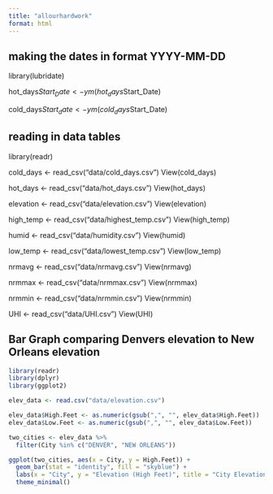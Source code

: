 ```yaml
---
title: "allourhardwork"
format: html
---
```


## making the dates in format YYYY-MM-DD
library(lubridate)

hot_days$Start_Date <- ym(hot_days$Start_Date)

cold_days$Start_date <- ym(cold_days$Start_Date)


## reading in data tables 
library(readr) 

cold_days <- read_csv("data/cold_days.csv")
View(cold_days)

hot_days <- read_csv("data/hot_days.csv")
View(hot_days)

elevation <- read_csv("data/elevation.csv")
View(elevation)

high_temp <- read_csv("data/highest_temp.csv")
View(high_temp)

humid <- read_csv("data/humidity.csv")
View(humid)

low_temp <- read_csv("data/lowest_temp.csv")
View(low_temp)

nrmavg <- read_csv("data/nrmavg.csv")
View(nrmavg)

nrmmax <- read_csv("data/nrmmax.csv")
View(nrmmax)

nrmmin <- read_csv("data/nrmmin.csv")
View(nrmmin)

UHI <- read_csv("data/UHI.csv")
View(UHI)


## Bar Graph comparing Denvers elevation to New Orleans elevation
```r
library(readr)
library(dplyr)
library(ggplot2)

elev_data <- read.csv("data/elevation.csv")

elev_data$High.Feet <- as.numeric(gsub(",", "", elev_data$High.Feet))
elev_data$Low.Feet <- as.numeric(gsub(",", "", elev_data$Low.Feet))

two_cities <- elev_data %>%
  filter(City %in% c("DENVER", "NEW ORLEANS"))

ggplot(two_cities, aes(x = City, y = High.Feet)) +
  geom_bar(stat = "identity", fill = "skyblue") +
  labs(x = "City", y = "Elevation (High Feet)", title = "City Elevation Comparison") +
  theme_minimal()
```


